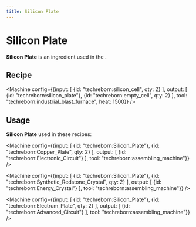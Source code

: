 ```yaml
---
title: Silicon Plate
---
```


<ItemImage file="silicon_plate" alt="Silicon Plate" size="200" />

# Silicon Plate

**Silicon Plate** is an ingredient used in the <McItem slug="techreborn:Assembling_Machine" />.

## Recipe

<Machine config={{input: [
	{id: "techreborn:silicon_cell", qty: 2}
], output: [
	{id: "techreborn:silicon_plate"},
	{id: "techreborn:empty_cell", qty: 2}
], tool: "techreborn:industrial_blast_furnace", heat: 1500}} />

## Usage

**Silicon Plate** used in these recipes:

<Machine config={{input: [
	{id: "techreborn:Silicon_Plate"},
	{id: "techreborn:Copper_Plate", qty: 2}
], output: [
	{id: "techreborn:Electronic_Circuit"}
], tool: "techreborn:assembling_machine"}} />

<Machine config={{input: [
	{id: "techreborn:Silicon_Plate"},
	{id: "techreborn:Synthetic_Redstone_Crystal", qty: 2}
], output: [
	{id: "techreborn:Energy_Crystal"}
], tool: "techreborn:assembling_machine"}} />

<Machine config={{input: [
	{id: "techreborn:Silicon_Plate"},
	{id: "techreborn:Electrum_Plate", qty: 2}
], output: [
	{id: "techreborn:Advanced_Circuit"}
], tool: "techreborn:assembling_machine"}} />
